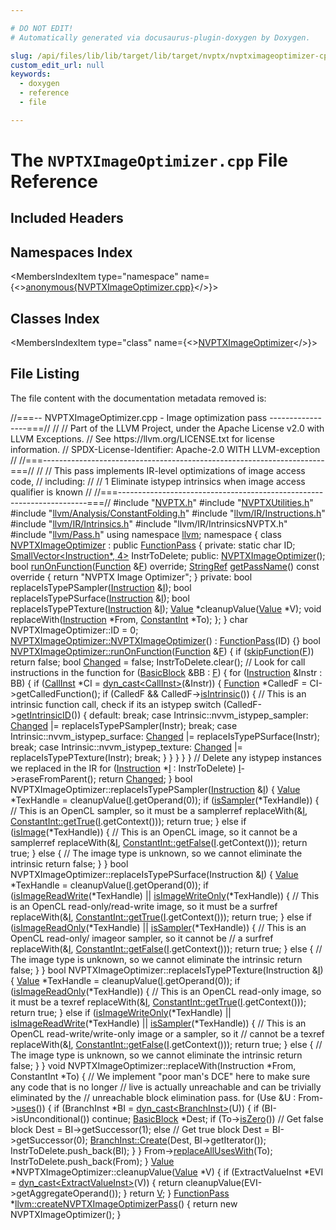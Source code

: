```yaml
---

# DO NOT EDIT!
# Automatically generated via docusaurus-plugin-doxygen by Doxygen.

slug: /api/files/lib/lib/target/lib/target/nvptx/nvptximageoptimizer-cpp
custom_edit_url: null
keywords:
  - doxygen
  - reference
  - file

---
```





# The `NVPTXImageOptimizer.cpp` File Reference

<DoxygenPage pluginConfig={pluginConfig}>



## Included Headers

<IncludesList>
<IncludesListItem
  filePath="NVPTX.h"
  permalink="/docs/api/files/lib/lib/target/lib/target/nvptx/nvptx-h"
  isLocal="true" />
<IncludesListItem
  filePath="NVPTXUtilities.h"
  permalink="/docs/api/files/lib/lib/target/lib/target/nvptx/nvptxutilities-h"
  isLocal="true" />
<IncludesListItem
  filePath="llvm/Analysis/ConstantFolding.h"
  permalink="/docs/api/files/include/include/llvm/include/llvm/analysis/constantfolding-h"
  isLocal="true" />
<IncludesListItem
  filePath="llvm/IR/Instructions.h"
  permalink="/docs/api/files/include/include/llvm/include/llvm/ir/instructions-h"
  isLocal="true" />
<IncludesListItem
  filePath="llvm/IR/Intrinsics.h"
  permalink="/docs/api/files/include/include/llvm/include/llvm/ir/intrinsics-h"
  isLocal="true" />
<IncludesListItem
  filePath="llvm/IR/IntrinsicsNVPTX.h"
  permalink=""
  isLocal="true" />
<IncludesListItem
  filePath="llvm/Pass.h"
  permalink="/docs/api/files/include/include/llvm/pass-h"
  isLocal="true" />
</IncludesList>

## Namespaces Index

<MembersIndex>

<MembersIndexItem
  type="namespace"
  name={<><a href="/docs/api/namespaces/anonymous-nvptximageoptimizer-cpp-">anonymous&#123;NVPTXImageOptimizer.cpp&#125;</a></>}>
</MembersIndexItem>

</MembersIndex>

## Classes Index

<MembersIndex>

<MembersIndexItem
  type="class"
  name={<><a href="/docs/api/classes/anonymous-namespace-nvptximageoptimizer-cpp-/nvptximageoptimizer">NVPTXImageOptimizer</a></>}>
</MembersIndexItem>

</MembersIndex>


## File Listing

The file content with the documentation metadata removed is:

<ProgramListing>

<Link id="l00001" /><CodeLine lineNumber="1"><span class="doxyHighlightComment">//===-- NVPTXImageOptimizer.cpp - Image optimization pass -----------------===//</span></CodeLine>
<Link id="l00002" /><CodeLine lineNumber="2"><span class="doxyHighlightComment">//</span></CodeLine>
<Link id="l00003" /><CodeLine lineNumber="3"><span class="doxyHighlightComment">// Part of the LLVM Project, under the Apache License v2.0 with LLVM Exceptions.</span></CodeLine>
<Link id="l00004" /><CodeLine lineNumber="4"><span class="doxyHighlightComment">// See https://llvm.org/LICENSE.txt for license information.</span></CodeLine>
<Link id="l00005" /><CodeLine lineNumber="5"><span class="doxyHighlightComment">// SPDX-License-Identifier: Apache-2.0 WITH LLVM-exception</span></CodeLine>
<Link id="l00006" /><CodeLine lineNumber="6"><span class="doxyHighlightComment">//</span></CodeLine>
<Link id="l00007" /><CodeLine lineNumber="7"><span class="doxyHighlightComment">//===----------------------------------------------------------------------===//</span></CodeLine>
<Link id="l00008" /><CodeLine lineNumber="8"><span class="doxyHighlightComment">//</span></CodeLine>
<Link id="l00009" /><CodeLine lineNumber="9"><span class="doxyHighlightComment">// This pass implements IR-level optimizations of image access code,</span></CodeLine>
<Link id="l00010" /><CodeLine lineNumber="10"><span class="doxyHighlightComment">// including:</span></CodeLine>
<Link id="l00011" /><CodeLine lineNumber="11"><span class="doxyHighlightComment">//</span></CodeLine>
<Link id="l00012" /><CodeLine lineNumber="12"><span class="doxyHighlightComment">// 1 Eliminate istypep intrinsics when image access qualifier is known</span></CodeLine>
<Link id="l00013" /><CodeLine lineNumber="13"><span class="doxyHighlightComment">//</span></CodeLine>
<Link id="l00014" /><CodeLine lineNumber="14"><span class="doxyHighlightComment">//===----------------------------------------------------------------------===//</span></CodeLine>
<Link id="l00015" /><CodeLine lineNumber="15"></CodeLine>
<Link id="l00016" /><CodeLine lineNumber="16"><span class="doxyHighlightPreprocessor">#include &quot;<a href="/docs/api/files/lib/lib/target/lib/target/nvptx/nvptx-h">NVPTX.h</a>&quot;</span></CodeLine>
<Link id="l00017" /><CodeLine lineNumber="17"><span class="doxyHighlightPreprocessor">#include &quot;<a href="/docs/api/files/lib/lib/target/lib/target/nvptx/nvptxutilities-h">NVPTXUtilities.h</a>&quot;</span></CodeLine>
<Link id="l00018" /><CodeLine lineNumber="18"><span class="doxyHighlightPreprocessor">#include &quot;<a href="/docs/api/files/include/include/llvm/include/llvm/analysis/constantfolding-h">llvm/Analysis/ConstantFolding.h</a>&quot;</span></CodeLine>
<Link id="l00019" /><CodeLine lineNumber="19"><span class="doxyHighlightPreprocessor">#include &quot;<a href="/docs/api/files/include/include/llvm/include/llvm/ir/instructions-h">llvm/IR/Instructions.h</a>&quot;</span></CodeLine>
<Link id="l00020" /><CodeLine lineNumber="20"><span class="doxyHighlightPreprocessor">#include &quot;<a href="/docs/api/files/include/include/llvm/include/llvm/ir/intrinsics-h">llvm/IR/Intrinsics.h</a>&quot;</span></CodeLine>
<Link id="l00021" /><CodeLine lineNumber="21"><span class="doxyHighlightPreprocessor">#include &quot;llvm/IR/IntrinsicsNVPTX.h&quot;</span></CodeLine>
<Link id="l00022" /><CodeLine lineNumber="22"><span class="doxyHighlightPreprocessor">#include &quot;<a href="/docs/api/files/include/include/llvm/pass-h">llvm/Pass.h</a>&quot;</span></CodeLine>
<Link id="l00023" /><CodeLine lineNumber="23"></CodeLine>
<Link id="l00024" /><CodeLine lineNumber="24"><span class="doxyHighlightKeyword">using namespace </span><span class="doxyHighlight"><a href="/docs/api/namespaces/llvm">llvm</a>;</span></CodeLine>
<Link id="l00025" /><CodeLine lineNumber="25"></CodeLine>
<Link id="l00026" /><CodeLine lineNumber="26" lineLink="/docs/api/namespaces/anonymous-nvptximageoptimizer-cpp-"><span class="doxyHighlightKeyword">namespace </span><span class="doxyHighlight">&#123;</span></CodeLine>
<Link id="l00027" /><CodeLine lineNumber="27" lineLink="/docs/api/classes/anonymous-namespace-nvptximageoptimizer-cpp-/nvptximageoptimizer"><span class="doxyHighlightKeyword">class </span><span class="doxyHighlight"><a href="/docs/api/classes/anonymous-namespace-nvptximageoptimizer-cpp-/nvptximageoptimizer/#af49c199763a783b023c375bff3f9c6e7">NVPTXImageOptimizer</a> : </span><span class="doxyHighlightKeyword">public</span><span class="doxyHighlight"> <a href="/docs/api/classes/llvm/functionpass/#a7691d83e3561f781cae4ce4a01bdfa93">FunctionPass</a> &#123;</span></CodeLine>
<Link id="l00028" /><CodeLine lineNumber="28"><span class="doxyHighlightKeyword">private</span><span class="doxyHighlight">:</span></CodeLine>
<Link id="l00029" /><CodeLine lineNumber="29"><span class="doxyHighlight">  </span><span class="doxyHighlightKeyword">static</span><span class="doxyHighlight"> </span><span class="doxyHighlightKeywordType">char</span><span class="doxyHighlight"> ID;</span></CodeLine>
<Link id="l00030" /><CodeLine lineNumber="30"><span class="doxyHighlight">  <a href="/docs/api/classes/llvm/smallvector">SmallVector&lt;Instruction&#42;, 4&gt;</a> InstrToDelete;</span></CodeLine>
<Link id="l00031" /><CodeLine lineNumber="31"></CodeLine>
<Link id="l00032" /><CodeLine lineNumber="32"><span class="doxyHighlightKeyword">public</span><span class="doxyHighlight">:</span></CodeLine>
<Link id="l00033" /><CodeLine lineNumber="33"><span class="doxyHighlight">  <a href="/docs/api/classes/anonymous-namespace-nvptximageoptimizer-cpp-/nvptximageoptimizer/#af49c199763a783b023c375bff3f9c6e7">NVPTXImageOptimizer</a>();</span></CodeLine>
<Link id="l00034" /><CodeLine lineNumber="34"></CodeLine>
<Link id="l00035" /><CodeLine lineNumber="35"><span class="doxyHighlight">  </span><span class="doxyHighlightKeywordType">bool</span><span class="doxyHighlight"> <a href="/docs/api/files/lib/lib/transforms/lib/transforms/utils/entryexitinstrumenter-cpp/#a3985f1f39349428d17f0d2b81ebc6349">runOnFunction</a>(<a href="/docs/api/classes/llvm/function">Function</a> &amp;<a href="/docs/api/files/lib/lib/support/md5-cpp/#a96d73bbd7af15cb1fc38c3f4a3bd82e9">F</a>) </span><span class="doxyHighlightKeyword">override</span><span class="doxyHighlight">;</span></CodeLine>
<Link id="l00036" /><CodeLine lineNumber="36"></CodeLine>
<Link id="l00037" /><CodeLine lineNumber="37" lineLink="/docs/api/classes/anonymous-namespace-nvptximageoptimizer-cpp-/nvptximageoptimizer/#a638ff3ba1eef892a5dea2b8aa404f185"><span class="doxyHighlight">  <a href="/docs/api/classes/llvm/stringref">StringRef</a> <a href="/docs/api/classes/anonymous-namespace-nvptximageoptimizer-cpp-/nvptximageoptimizer/#a638ff3ba1eef892a5dea2b8aa404f185">getPassName</a>()</span><span class="doxyHighlightKeyword"> const override </span><span class="doxyHighlight">&#123; </span><span class="doxyHighlightKeywordFlow">return</span><span class="doxyHighlight"> </span><span class="doxyHighlightStringLiteral">&quot;NVPTX Image Optimizer&quot;</span><span class="doxyHighlight">; &#125;</span></CodeLine>
<Link id="l00038" /><CodeLine lineNumber="38"></CodeLine>
<Link id="l00039" /><CodeLine lineNumber="39"><span class="doxyHighlightKeyword">private</span><span class="doxyHighlight">:</span></CodeLine>
<Link id="l00040" /><CodeLine lineNumber="40"><span class="doxyHighlight">  </span><span class="doxyHighlightKeywordType">bool</span><span class="doxyHighlight"> replaceIsTypePSampler(<a href="/docs/api/classes/llvm/instruction">Instruction</a> &amp;<a href="/docs/api/files/lib/lib/support/md5-cpp/#ac0eafdc9ee161b71e7af98af736952fd">I</a>);</span></CodeLine>
<Link id="l00041" /><CodeLine lineNumber="41"><span class="doxyHighlight">  </span><span class="doxyHighlightKeywordType">bool</span><span class="doxyHighlight"> replaceIsTypePSurface(<a href="/docs/api/classes/llvm/instruction">Instruction</a> &amp;<a href="/docs/api/files/lib/lib/support/md5-cpp/#ac0eafdc9ee161b71e7af98af736952fd">I</a>);</span></CodeLine>
<Link id="l00042" /><CodeLine lineNumber="42"><span class="doxyHighlight">  </span><span class="doxyHighlightKeywordType">bool</span><span class="doxyHighlight"> replaceIsTypePTexture(<a href="/docs/api/classes/llvm/instruction">Instruction</a> &amp;<a href="/docs/api/files/lib/lib/support/md5-cpp/#ac0eafdc9ee161b71e7af98af736952fd">I</a>);</span></CodeLine>
<Link id="l00043" /><CodeLine lineNumber="43"><span class="doxyHighlight">  <a href="/docs/api/classes/llvm/value">Value</a> &#42;cleanupValue(<a href="/docs/api/classes/llvm/value">Value</a> &#42;V);</span></CodeLine>
<Link id="l00044" /><CodeLine lineNumber="44"><span class="doxyHighlight">  </span><span class="doxyHighlightKeywordType">void</span><span class="doxyHighlight"> replaceWith(<a href="/docs/api/classes/llvm/instruction">Instruction</a> &#42;From, <a href="/docs/api/classes/llvm/constantint">ConstantInt</a> &#42;To);</span></CodeLine>
<Link id="l00045" /><CodeLine lineNumber="45"><span class="doxyHighlight">&#125;;</span></CodeLine>
<Link id="l00046" /><CodeLine lineNumber="46"><span class="doxyHighlight">&#125;</span></CodeLine>
<Link id="l00047" /><CodeLine lineNumber="47"></CodeLine>
<Link id="l00048" /><CodeLine lineNumber="48"><span class="doxyHighlightKeywordType">char</span><span class="doxyHighlight"> NVPTXImageOptimizer::ID = 0;</span></CodeLine>
<Link id="l00049" /><CodeLine lineNumber="49"></CodeLine>
<Link id="l00050" /><CodeLine lineNumber="50" lineLink="/docs/api/classes/anonymous-namespace-nvptximageoptimizer-cpp-/nvptximageoptimizer/#af49c199763a783b023c375bff3f9c6e7"><span class="doxyHighlight"><a href="/docs/api/classes/anonymous-namespace-nvptximageoptimizer-cpp-/nvptximageoptimizer/#af49c199763a783b023c375bff3f9c6e7">NVPTXImageOptimizer::NVPTXImageOptimizer</a>()</span></CodeLine>
<Link id="l00051" /><CodeLine lineNumber="51"><span class="doxyHighlight">  : <a href="/docs/api/classes/llvm/functionpass/#a7691d83e3561f781cae4ce4a01bdfa93">FunctionPass</a>(ID) &#123;&#125;</span></CodeLine>
<Link id="l00052" /><CodeLine lineNumber="52"></CodeLine>
<Link id="l00053" /><CodeLine lineNumber="53" lineLink="/docs/api/classes/anonymous-namespace-nvptximageoptimizer-cpp-/nvptximageoptimizer/#a70631a00c85109b54d2e816daae4f03a"><span class="doxyHighlightKeywordType">bool</span><span class="doxyHighlight"> <a href="/docs/api/classes/anonymous-namespace-nvptximageoptimizer-cpp-/nvptximageoptimizer/#a70631a00c85109b54d2e816daae4f03a">NVPTXImageOptimizer::runOnFunction</a>(<a href="/docs/api/classes/llvm/function">Function</a> &amp;<a href="/docs/api/files/lib/lib/support/md5-cpp/#a96d73bbd7af15cb1fc38c3f4a3bd82e9">F</a>) &#123;</span></CodeLine>
<Link id="l00054" /><CodeLine lineNumber="54"><span class="doxyHighlight">  </span><span class="doxyHighlightKeywordFlow">if</span><span class="doxyHighlight"> (<a href="/docs/api/classes/llvm/functionpass/#af9f5f511d75e16f09a5520cb9444cfa8">skipFunction</a>(<a href="/docs/api/files/lib/lib/support/md5-cpp/#a96d73bbd7af15cb1fc38c3f4a3bd82e9">F</a>))</span></CodeLine>
<Link id="l00055" /><CodeLine lineNumber="55"><span class="doxyHighlight">    </span><span class="doxyHighlightKeywordFlow">return</span><span class="doxyHighlight"> </span><span class="doxyHighlightKeyword">false</span><span class="doxyHighlight">;</span></CodeLine>
<Link id="l00056" /><CodeLine lineNumber="56"></CodeLine>
<Link id="l00057" /><CodeLine lineNumber="57"><span class="doxyHighlight">  </span><span class="doxyHighlightKeywordType">bool</span><span class="doxyHighlight"> <a href="/docs/api/groups/arcopt/#gaa57b1a4e6a1c79233913139635169cf1">Changed</a> = </span><span class="doxyHighlightKeyword">false</span><span class="doxyHighlight">;</span></CodeLine>
<Link id="l00058" /><CodeLine lineNumber="58"><span class="doxyHighlight">  InstrToDelete.clear();</span></CodeLine>
<Link id="l00059" /><CodeLine lineNumber="59"></CodeLine>
<Link id="l00060" /><CodeLine lineNumber="60"><span class="doxyHighlight">  </span><span class="doxyHighlightComment">// Look for call instructions in the function</span></CodeLine>
<Link id="l00061" /><CodeLine lineNumber="61"><span class="doxyHighlight">  </span><span class="doxyHighlightKeywordFlow">for</span><span class="doxyHighlight"> (<a href="/docs/api/classes/llvm/basicblock">BasicBlock</a> &amp;BB : <a href="/docs/api/files/lib/lib/support/md5-cpp/#a96d73bbd7af15cb1fc38c3f4a3bd82e9">F</a>) &#123;</span></CodeLine>
<Link id="l00062" /><CodeLine lineNumber="62"><span class="doxyHighlight">    </span><span class="doxyHighlightKeywordFlow">for</span><span class="doxyHighlight"> (<a href="/docs/api/classes/llvm/instruction">Instruction</a> &amp;Instr : BB) &#123;</span></CodeLine>
<Link id="l00063" /><CodeLine lineNumber="63"><span class="doxyHighlight">      </span><span class="doxyHighlightKeywordFlow">if</span><span class="doxyHighlight"> (<a href="/docs/api/classes/llvm/callinst">CallInst</a> &#42;CI = <a href="/docs/api/namespaces/llvm/#a22eeee01734061ac1b31ccd994c49eef">dyn&#95;cast&lt;CallInst&gt;</a>(&amp;Instr)) &#123;</span></CodeLine>
<Link id="l00064" /><CodeLine lineNumber="64"><span class="doxyHighlight">        <a href="/docs/api/classes/llvm/function">Function</a> &#42;CalledF = CI-&gt;getCalledFunction();</span></CodeLine>
<Link id="l00065" /><CodeLine lineNumber="65"><span class="doxyHighlight">        </span><span class="doxyHighlightKeywordFlow">if</span><span class="doxyHighlight"> (CalledF &amp;&amp; CalledF-&gt;<a href="/docs/api/classes/llvm/function/#a900a32da3983469187b1848189681705">isIntrinsic</a>()) &#123;</span></CodeLine>
<Link id="l00066" /><CodeLine lineNumber="66"><span class="doxyHighlight">          </span><span class="doxyHighlightComment">// This is an intrinsic function call, check if its an istypep</span></CodeLine>
<Link id="l00067" /><CodeLine lineNumber="67"><span class="doxyHighlight">          </span><span class="doxyHighlightKeywordFlow">switch</span><span class="doxyHighlight"> (CalledF-&gt;<a href="/docs/api/classes/llvm/function/#a4d0a7baab8d078065b2de10e3460892a">getIntrinsicID</a>()) &#123;</span></CodeLine>
<Link id="l00068" /><CodeLine lineNumber="68"><span class="doxyHighlight">          </span><span class="doxyHighlightKeywordFlow">default</span><span class="doxyHighlight">: </span><span class="doxyHighlightKeywordFlow">break</span><span class="doxyHighlight">;</span></CodeLine>
<Link id="l00069" /><CodeLine lineNumber="69"><span class="doxyHighlight">          </span><span class="doxyHighlightKeywordFlow">case</span><span class="doxyHighlight"> Intrinsic::nvvm&#95;istypep&#95;sampler:</span></CodeLine>
<Link id="l00070" /><CodeLine lineNumber="70"><span class="doxyHighlight">            <a href="/docs/api/groups/arcopt/#gaa57b1a4e6a1c79233913139635169cf1">Changed</a> |= replaceIsTypePSampler(Instr);</span></CodeLine>
<Link id="l00071" /><CodeLine lineNumber="71"><span class="doxyHighlight">            </span><span class="doxyHighlightKeywordFlow">break</span><span class="doxyHighlight">;</span></CodeLine>
<Link id="l00072" /><CodeLine lineNumber="72"><span class="doxyHighlight">          </span><span class="doxyHighlightKeywordFlow">case</span><span class="doxyHighlight"> Intrinsic::nvvm&#95;istypep&#95;surface:</span></CodeLine>
<Link id="l00073" /><CodeLine lineNumber="73"><span class="doxyHighlight">            <a href="/docs/api/groups/arcopt/#gaa57b1a4e6a1c79233913139635169cf1">Changed</a> |= replaceIsTypePSurface(Instr);</span></CodeLine>
<Link id="l00074" /><CodeLine lineNumber="74"><span class="doxyHighlight">            </span><span class="doxyHighlightKeywordFlow">break</span><span class="doxyHighlight">;</span></CodeLine>
<Link id="l00075" /><CodeLine lineNumber="75"><span class="doxyHighlight">          </span><span class="doxyHighlightKeywordFlow">case</span><span class="doxyHighlight"> Intrinsic::nvvm&#95;istypep&#95;texture:</span></CodeLine>
<Link id="l00076" /><CodeLine lineNumber="76"><span class="doxyHighlight">            <a href="/docs/api/groups/arcopt/#gaa57b1a4e6a1c79233913139635169cf1">Changed</a> |= replaceIsTypePTexture(Instr);</span></CodeLine>
<Link id="l00077" /><CodeLine lineNumber="77"><span class="doxyHighlight">            </span><span class="doxyHighlightKeywordFlow">break</span><span class="doxyHighlight">;</span></CodeLine>
<Link id="l00078" /><CodeLine lineNumber="78"><span class="doxyHighlight">          &#125;</span></CodeLine>
<Link id="l00079" /><CodeLine lineNumber="79"><span class="doxyHighlight">        &#125;</span></CodeLine>
<Link id="l00080" /><CodeLine lineNumber="80"><span class="doxyHighlight">      &#125;</span></CodeLine>
<Link id="l00081" /><CodeLine lineNumber="81"><span class="doxyHighlight">    &#125;</span></CodeLine>
<Link id="l00082" /><CodeLine lineNumber="82"><span class="doxyHighlight">  &#125;</span></CodeLine>
<Link id="l00083" /><CodeLine lineNumber="83"></CodeLine>
<Link id="l00084" /><CodeLine lineNumber="84"><span class="doxyHighlight">  </span><span class="doxyHighlightComment">// Delete any istypep instances we replaced in the IR</span></CodeLine>
<Link id="l00085" /><CodeLine lineNumber="85"><span class="doxyHighlight">  </span><span class="doxyHighlightKeywordFlow">for</span><span class="doxyHighlight"> (<a href="/docs/api/classes/llvm/instruction">Instruction</a> &#42;<a href="/docs/api/files/lib/lib/support/md5-cpp/#ac0eafdc9ee161b71e7af98af736952fd">I</a> : InstrToDelete)</span></CodeLine>
<Link id="l00086" /><CodeLine lineNumber="86"><span class="doxyHighlight">    <a href="/docs/api/files/lib/lib/support/md5-cpp/#ac0eafdc9ee161b71e7af98af736952fd">I</a>-&gt;eraseFromParent();</span></CodeLine>
<Link id="l00087" /><CodeLine lineNumber="87"></CodeLine>
<Link id="l00088" /><CodeLine lineNumber="88"><span class="doxyHighlight">  </span><span class="doxyHighlightKeywordFlow">return</span><span class="doxyHighlight"> <a href="/docs/api/groups/arcopt/#gaa57b1a4e6a1c79233913139635169cf1">Changed</a>;</span></CodeLine>
<Link id="l00089" /><CodeLine lineNumber="89"><span class="doxyHighlight">&#125;</span></CodeLine>
<Link id="l00090" /><CodeLine lineNumber="90"></CodeLine>
<Link id="l00091" /><CodeLine lineNumber="91"><span class="doxyHighlightKeywordType">bool</span><span class="doxyHighlight"> NVPTXImageOptimizer::replaceIsTypePSampler(<a href="/docs/api/classes/llvm/instruction">Instruction</a> &amp;<a href="/docs/api/files/lib/lib/support/md5-cpp/#ac0eafdc9ee161b71e7af98af736952fd">I</a>) &#123;</span></CodeLine>
<Link id="l00092" /><CodeLine lineNumber="92"><span class="doxyHighlight">  <a href="/docs/api/classes/llvm/value">Value</a> &#42;TexHandle = cleanupValue(<a href="/docs/api/files/lib/lib/support/md5-cpp/#ac0eafdc9ee161b71e7af98af736952fd">I</a>.getOperand(0));</span></CodeLine>
<Link id="l00093" /><CodeLine lineNumber="93"><span class="doxyHighlight">  </span><span class="doxyHighlightKeywordFlow">if</span><span class="doxyHighlight"> (<a href="/docs/api/namespaces/llvm/#a6da8d7d0e90bdf223fd7cf15bac8ca54">isSampler</a>(&#42;TexHandle)) &#123;</span></CodeLine>
<Link id="l00094" /><CodeLine lineNumber="94"><span class="doxyHighlight">    </span><span class="doxyHighlightComment">// This is an OpenCL sampler, so it must be a samplerref</span></CodeLine>
<Link id="l00095" /><CodeLine lineNumber="95"><span class="doxyHighlight">    replaceWith(&amp;<a href="/docs/api/files/lib/lib/support/md5-cpp/#ac0eafdc9ee161b71e7af98af736952fd">I</a>, <a href="/docs/api/classes/llvm/constantint/#a82dbbd8e3688b0bc1eedb338864d0d0c">ConstantInt::getTrue</a>(<a href="/docs/api/files/lib/lib/support/md5-cpp/#ac0eafdc9ee161b71e7af98af736952fd">I</a>.getContext()));</span></CodeLine>
<Link id="l00096" /><CodeLine lineNumber="96"><span class="doxyHighlight">    </span><span class="doxyHighlightKeywordFlow">return</span><span class="doxyHighlight"> </span><span class="doxyHighlightKeyword">true</span><span class="doxyHighlight">;</span></CodeLine>
<Link id="l00097" /><CodeLine lineNumber="97"><span class="doxyHighlight">  &#125; </span><span class="doxyHighlightKeywordFlow">else</span><span class="doxyHighlight"> </span><span class="doxyHighlightKeywordFlow">if</span><span class="doxyHighlight"> (<a href="/docs/api/namespaces/llvm/#a69bb58b0bf76b07e7a463673aad2e3da">isImage</a>(&#42;TexHandle)) &#123;</span></CodeLine>
<Link id="l00098" /><CodeLine lineNumber="98"><span class="doxyHighlight">    </span><span class="doxyHighlightComment">// This is an OpenCL image, so it cannot be a samplerref</span></CodeLine>
<Link id="l00099" /><CodeLine lineNumber="99"><span class="doxyHighlight">    replaceWith(&amp;<a href="/docs/api/files/lib/lib/support/md5-cpp/#ac0eafdc9ee161b71e7af98af736952fd">I</a>, <a href="/docs/api/classes/llvm/constantint/#aa7cce62ac5cc6df09cce0535874336b7">ConstantInt::getFalse</a>(<a href="/docs/api/files/lib/lib/support/md5-cpp/#ac0eafdc9ee161b71e7af98af736952fd">I</a>.getContext()));</span></CodeLine>
<Link id="l00100" /><CodeLine lineNumber="100"><span class="doxyHighlight">    </span><span class="doxyHighlightKeywordFlow">return</span><span class="doxyHighlight"> </span><span class="doxyHighlightKeyword">true</span><span class="doxyHighlight">;</span></CodeLine>
<Link id="l00101" /><CodeLine lineNumber="101"><span class="doxyHighlight">  &#125; </span><span class="doxyHighlightKeywordFlow">else</span><span class="doxyHighlight"> &#123;</span></CodeLine>
<Link id="l00102" /><CodeLine lineNumber="102"><span class="doxyHighlight">    </span><span class="doxyHighlightComment">// The image type is unknown, so we cannot eliminate the intrinsic</span></CodeLine>
<Link id="l00103" /><CodeLine lineNumber="103"><span class="doxyHighlight">    </span><span class="doxyHighlightKeywordFlow">return</span><span class="doxyHighlight"> </span><span class="doxyHighlightKeyword">false</span><span class="doxyHighlight">;</span></CodeLine>
<Link id="l00104" /><CodeLine lineNumber="104"><span class="doxyHighlight">  &#125;</span></CodeLine>
<Link id="l00105" /><CodeLine lineNumber="105"><span class="doxyHighlight">&#125;</span></CodeLine>
<Link id="l00106" /><CodeLine lineNumber="106"></CodeLine>
<Link id="l00107" /><CodeLine lineNumber="107"><span class="doxyHighlightKeywordType">bool</span><span class="doxyHighlight"> NVPTXImageOptimizer::replaceIsTypePSurface(Instruction &amp;<a href="/docs/api/files/lib/lib/support/md5-cpp/#ac0eafdc9ee161b71e7af98af736952fd">I</a>) &#123;</span></CodeLine>
<Link id="l00108" /><CodeLine lineNumber="108"><span class="doxyHighlight">  <a href="/docs/api/namespaces/llvm/#a066e2a31a13d6520e52ae1944f194662">Value</a> &#42;TexHandle = cleanupValue(<a href="/docs/api/files/lib/lib/support/md5-cpp/#ac0eafdc9ee161b71e7af98af736952fd">I</a>.getOperand(0));</span></CodeLine>
<Link id="l00109" /><CodeLine lineNumber="109"><span class="doxyHighlight">  </span><span class="doxyHighlightKeywordFlow">if</span><span class="doxyHighlight"> (<a href="/docs/api/namespaces/llvm/#a2ed654cb54a9dcc21af062a0b8e8709b">isImageReadWrite</a>(&#42;TexHandle) ||</span></CodeLine>
<Link id="l00110" /><CodeLine lineNumber="110"><span class="doxyHighlight">      <a href="/docs/api/namespaces/llvm/#ac9b53586e640a7da0d42a2f79e20aae1">isImageWriteOnly</a>(&#42;TexHandle)) &#123;</span></CodeLine>
<Link id="l00111" /><CodeLine lineNumber="111"><span class="doxyHighlight">    </span><span class="doxyHighlightComment">// This is an OpenCL read-only/read-write image, so it must be a surfref</span></CodeLine>
<Link id="l00112" /><CodeLine lineNumber="112"><span class="doxyHighlight">    replaceWith(&amp;<a href="/docs/api/files/lib/lib/support/md5-cpp/#ac0eafdc9ee161b71e7af98af736952fd">I</a>, <a href="/docs/api/classes/llvm/constantint/#a82dbbd8e3688b0bc1eedb338864d0d0c">ConstantInt::getTrue</a>(<a href="/docs/api/files/lib/lib/support/md5-cpp/#ac0eafdc9ee161b71e7af98af736952fd">I</a>.getContext()));</span></CodeLine>
<Link id="l00113" /><CodeLine lineNumber="113"><span class="doxyHighlight">    </span><span class="doxyHighlightKeywordFlow">return</span><span class="doxyHighlight"> </span><span class="doxyHighlightKeyword">true</span><span class="doxyHighlight">;</span></CodeLine>
<Link id="l00114" /><CodeLine lineNumber="114"><span class="doxyHighlight">  &#125; </span><span class="doxyHighlightKeywordFlow">else</span><span class="doxyHighlight"> </span><span class="doxyHighlightKeywordFlow">if</span><span class="doxyHighlight"> (<a href="/docs/api/namespaces/llvm/#a33ad2dacf68d71ecccfc4297a945415f">isImageReadOnly</a>(&#42;TexHandle) ||</span></CodeLine>
<Link id="l00115" /><CodeLine lineNumber="115"><span class="doxyHighlight">             <a href="/docs/api/namespaces/llvm/#a6da8d7d0e90bdf223fd7cf15bac8ca54">isSampler</a>(&#42;TexHandle)) &#123;</span></CodeLine>
<Link id="l00116" /><CodeLine lineNumber="116"><span class="doxyHighlight">    </span><span class="doxyHighlightComment">// This is an OpenCL read-only/ imageor sampler, so it cannot be</span></CodeLine>
<Link id="l00117" /><CodeLine lineNumber="117"><span class="doxyHighlight">    </span><span class="doxyHighlightComment">// a surfref</span></CodeLine>
<Link id="l00118" /><CodeLine lineNumber="118"><span class="doxyHighlight">    replaceWith(&amp;<a href="/docs/api/files/lib/lib/support/md5-cpp/#ac0eafdc9ee161b71e7af98af736952fd">I</a>, <a href="/docs/api/classes/llvm/constantint/#aa7cce62ac5cc6df09cce0535874336b7">ConstantInt::getFalse</a>(<a href="/docs/api/files/lib/lib/support/md5-cpp/#ac0eafdc9ee161b71e7af98af736952fd">I</a>.getContext()));</span></CodeLine>
<Link id="l00119" /><CodeLine lineNumber="119"><span class="doxyHighlight">    </span><span class="doxyHighlightKeywordFlow">return</span><span class="doxyHighlight"> </span><span class="doxyHighlightKeyword">true</span><span class="doxyHighlight">;</span></CodeLine>
<Link id="l00120" /><CodeLine lineNumber="120"><span class="doxyHighlight">  &#125; </span><span class="doxyHighlightKeywordFlow">else</span><span class="doxyHighlight"> &#123;</span></CodeLine>
<Link id="l00121" /><CodeLine lineNumber="121"><span class="doxyHighlight">    </span><span class="doxyHighlightComment">// The image type is unknown, so we cannot eliminate the intrinsic</span></CodeLine>
<Link id="l00122" /><CodeLine lineNumber="122"><span class="doxyHighlight">    </span><span class="doxyHighlightKeywordFlow">return</span><span class="doxyHighlight"> </span><span class="doxyHighlightKeyword">false</span><span class="doxyHighlight">;</span></CodeLine>
<Link id="l00123" /><CodeLine lineNumber="123"><span class="doxyHighlight">  &#125;</span></CodeLine>
<Link id="l00124" /><CodeLine lineNumber="124"><span class="doxyHighlight">&#125;</span></CodeLine>
<Link id="l00125" /><CodeLine lineNumber="125"></CodeLine>
<Link id="l00126" /><CodeLine lineNumber="126"><span class="doxyHighlightKeywordType">bool</span><span class="doxyHighlight"> NVPTXImageOptimizer::replaceIsTypePTexture(Instruction &amp;<a href="/docs/api/files/lib/lib/support/md5-cpp/#ac0eafdc9ee161b71e7af98af736952fd">I</a>) &#123;</span></CodeLine>
<Link id="l00127" /><CodeLine lineNumber="127"><span class="doxyHighlight">  <a href="/docs/api/namespaces/llvm/#a066e2a31a13d6520e52ae1944f194662">Value</a> &#42;TexHandle = cleanupValue(<a href="/docs/api/files/lib/lib/support/md5-cpp/#ac0eafdc9ee161b71e7af98af736952fd">I</a>.getOperand(0));</span></CodeLine>
<Link id="l00128" /><CodeLine lineNumber="128"><span class="doxyHighlight">  </span><span class="doxyHighlightKeywordFlow">if</span><span class="doxyHighlight"> (<a href="/docs/api/namespaces/llvm/#a33ad2dacf68d71ecccfc4297a945415f">isImageReadOnly</a>(&#42;TexHandle)) &#123;</span></CodeLine>
<Link id="l00129" /><CodeLine lineNumber="129"><span class="doxyHighlight">    </span><span class="doxyHighlightComment">// This is an OpenCL read-only image, so it must be a texref</span></CodeLine>
<Link id="l00130" /><CodeLine lineNumber="130"><span class="doxyHighlight">    replaceWith(&amp;<a href="/docs/api/files/lib/lib/support/md5-cpp/#ac0eafdc9ee161b71e7af98af736952fd">I</a>, <a href="/docs/api/classes/llvm/constantint/#a82dbbd8e3688b0bc1eedb338864d0d0c">ConstantInt::getTrue</a>(<a href="/docs/api/files/lib/lib/support/md5-cpp/#ac0eafdc9ee161b71e7af98af736952fd">I</a>.getContext()));</span></CodeLine>
<Link id="l00131" /><CodeLine lineNumber="131"><span class="doxyHighlight">    </span><span class="doxyHighlightKeywordFlow">return</span><span class="doxyHighlight"> </span><span class="doxyHighlightKeyword">true</span><span class="doxyHighlight">;</span></CodeLine>
<Link id="l00132" /><CodeLine lineNumber="132"><span class="doxyHighlight">  &#125; </span><span class="doxyHighlightKeywordFlow">else</span><span class="doxyHighlight"> </span><span class="doxyHighlightKeywordFlow">if</span><span class="doxyHighlight"> (<a href="/docs/api/namespaces/llvm/#ac9b53586e640a7da0d42a2f79e20aae1">isImageWriteOnly</a>(&#42;TexHandle) ||</span></CodeLine>
<Link id="l00133" /><CodeLine lineNumber="133"><span class="doxyHighlight">             <a href="/docs/api/namespaces/llvm/#a2ed654cb54a9dcc21af062a0b8e8709b">isImageReadWrite</a>(&#42;TexHandle) ||</span></CodeLine>
<Link id="l00134" /><CodeLine lineNumber="134"><span class="doxyHighlight">             <a href="/docs/api/namespaces/llvm/#a6da8d7d0e90bdf223fd7cf15bac8ca54">isSampler</a>(&#42;TexHandle)) &#123;</span></CodeLine>
<Link id="l00135" /><CodeLine lineNumber="135"><span class="doxyHighlight">    </span><span class="doxyHighlightComment">// This is an OpenCL read-write/write-only image or a sampler, so it</span></CodeLine>
<Link id="l00136" /><CodeLine lineNumber="136"><span class="doxyHighlight">    </span><span class="doxyHighlightComment">// cannot be a texref</span></CodeLine>
<Link id="l00137" /><CodeLine lineNumber="137"><span class="doxyHighlight">    replaceWith(&amp;<a href="/docs/api/files/lib/lib/support/md5-cpp/#ac0eafdc9ee161b71e7af98af736952fd">I</a>, <a href="/docs/api/classes/llvm/constantint/#aa7cce62ac5cc6df09cce0535874336b7">ConstantInt::getFalse</a>(<a href="/docs/api/files/lib/lib/support/md5-cpp/#ac0eafdc9ee161b71e7af98af736952fd">I</a>.getContext()));</span></CodeLine>
<Link id="l00138" /><CodeLine lineNumber="138"><span class="doxyHighlight">    </span><span class="doxyHighlightKeywordFlow">return</span><span class="doxyHighlight"> </span><span class="doxyHighlightKeyword">true</span><span class="doxyHighlight">;</span></CodeLine>
<Link id="l00139" /><CodeLine lineNumber="139"><span class="doxyHighlight">  &#125; </span><span class="doxyHighlightKeywordFlow">else</span><span class="doxyHighlight"> &#123;</span></CodeLine>
<Link id="l00140" /><CodeLine lineNumber="140"><span class="doxyHighlight">    </span><span class="doxyHighlightComment">// The image type is unknown, so we cannot eliminate the intrinsic</span></CodeLine>
<Link id="l00141" /><CodeLine lineNumber="141"><span class="doxyHighlight">    </span><span class="doxyHighlightKeywordFlow">return</span><span class="doxyHighlight"> </span><span class="doxyHighlightKeyword">false</span><span class="doxyHighlight">;</span></CodeLine>
<Link id="l00142" /><CodeLine lineNumber="142"><span class="doxyHighlight">  &#125;</span></CodeLine>
<Link id="l00143" /><CodeLine lineNumber="143"><span class="doxyHighlight">&#125;</span></CodeLine>
<Link id="l00144" /><CodeLine lineNumber="144"></CodeLine>
<Link id="l00145" /><CodeLine lineNumber="145"><span class="doxyHighlightKeywordType">void</span><span class="doxyHighlight"> NVPTXImageOptimizer::replaceWith(Instruction &#42;From, ConstantInt &#42;To) &#123;</span></CodeLine>
<Link id="l00146" /><CodeLine lineNumber="146"><span class="doxyHighlight">  </span><span class="doxyHighlightComment">// We implement &quot;poor man&#39;s DCE&quot; here to make sure any code that is no longer</span></CodeLine>
<Link id="l00147" /><CodeLine lineNumber="147"><span class="doxyHighlight">  </span><span class="doxyHighlightComment">// live is actually unreachable and can be trivially eliminated by the</span></CodeLine>
<Link id="l00148" /><CodeLine lineNumber="148"><span class="doxyHighlight">  </span><span class="doxyHighlightComment">// unreachable block elimination pass.</span></CodeLine>
<Link id="l00149" /><CodeLine lineNumber="149"><span class="doxyHighlight">  </span><span class="doxyHighlightKeywordFlow">for</span><span class="doxyHighlight"> (Use &amp;U : From-&gt;<a href="/docs/api/classes/llvm/value/#abf855b7cd63a0cd7f73759e396f280c9">uses</a>()) &#123;</span></CodeLine>
<Link id="l00150" /><CodeLine lineNumber="150"><span class="doxyHighlight">    </span><span class="doxyHighlightKeywordFlow">if</span><span class="doxyHighlight"> (BranchInst &#42;BI = <a href="/docs/api/namespaces/llvm/#a22eeee01734061ac1b31ccd994c49eef">dyn&#95;cast&lt;BranchInst&gt;</a>(U)) &#123;</span></CodeLine>
<Link id="l00151" /><CodeLine lineNumber="151"><span class="doxyHighlight">      </span><span class="doxyHighlightKeywordFlow">if</span><span class="doxyHighlight"> (BI-&gt;isUnconditional()) </span><span class="doxyHighlightKeywordFlow">continue</span><span class="doxyHighlight">;</span></CodeLine>
<Link id="l00152" /><CodeLine lineNumber="152"><span class="doxyHighlight">      <a href="/docs/api/namespaces/llvm/isd/#a22ea9cec080dd5f4f47ba234c2f59110a8472e46f9e4db168c5610ecdfb05dbaf">BasicBlock</a> &#42;Dest;</span></CodeLine>
<Link id="l00153" /><CodeLine lineNumber="153"><span class="doxyHighlight">      </span><span class="doxyHighlightKeywordFlow">if</span><span class="doxyHighlight"> (To-&gt;<a href="/docs/api/classes/llvm/constantint/#a882d55a6aa2028e1a5ad708b275334e0">isZero</a>())</span></CodeLine>
<Link id="l00154" /><CodeLine lineNumber="154"><span class="doxyHighlight">        </span><span class="doxyHighlightComment">// Get false block</span></CodeLine>
<Link id="l00155" /><CodeLine lineNumber="155"><span class="doxyHighlight">        Dest = BI-&gt;getSuccessor(1);</span></CodeLine>
<Link id="l00156" /><CodeLine lineNumber="156"><span class="doxyHighlight">      </span><span class="doxyHighlightKeywordFlow">else</span></CodeLine>
<Link id="l00157" /><CodeLine lineNumber="157"><span class="doxyHighlight">        </span><span class="doxyHighlightComment">// Get true block</span></CodeLine>
<Link id="l00158" /><CodeLine lineNumber="158"><span class="doxyHighlight">        Dest = BI-&gt;getSuccessor(0);</span></CodeLine>
<Link id="l00159" /><CodeLine lineNumber="159"><span class="doxyHighlight">      <a href="/docs/api/classes/llvm/branchinst/#a9f40e42226cee617c16cb1c447b115c5">BranchInst::Create</a>(Dest, BI-&gt;getIterator());</span></CodeLine>
<Link id="l00160" /><CodeLine lineNumber="160"><span class="doxyHighlight">      InstrToDelete.push&#95;back(BI);</span></CodeLine>
<Link id="l00161" /><CodeLine lineNumber="161"><span class="doxyHighlight">    &#125;</span></CodeLine>
<Link id="l00162" /><CodeLine lineNumber="162"><span class="doxyHighlight">  &#125;</span></CodeLine>
<Link id="l00163" /><CodeLine lineNumber="163"><span class="doxyHighlight">  From-&gt;<a href="/docs/api/classes/llvm/value/#a3ab5fc45117b450e8bb04e564cb6e5f2">replaceAllUsesWith</a>(To);</span></CodeLine>
<Link id="l00164" /><CodeLine lineNumber="164"><span class="doxyHighlight">  InstrToDelete.push&#95;back(From);</span></CodeLine>
<Link id="l00165" /><CodeLine lineNumber="165"><span class="doxyHighlight">&#125;</span></CodeLine>
<Link id="l00166" /><CodeLine lineNumber="166"></CodeLine>
<Link id="l00167" /><CodeLine lineNumber="167"><span class="doxyHighlight"><a href="/docs/api/namespaces/llvm/#a066e2a31a13d6520e52ae1944f194662">Value</a> &#42;NVPTXImageOptimizer::cleanupValue(<a href="/docs/api/namespaces/llvm/#a066e2a31a13d6520e52ae1944f194662">Value</a> &#42;V) &#123;</span></CodeLine>
<Link id="l00168" /><CodeLine lineNumber="168"><span class="doxyHighlight">  </span><span class="doxyHighlightKeywordFlow">if</span><span class="doxyHighlight"> (ExtractValueInst &#42;EVI = <a href="/docs/api/namespaces/llvm/#a22eeee01734061ac1b31ccd994c49eef">dyn&#95;cast&lt;ExtractValueInst&gt;</a>(V)) &#123;</span></CodeLine>
<Link id="l00169" /><CodeLine lineNumber="169"><span class="doxyHighlight">    </span><span class="doxyHighlightKeywordFlow">return</span><span class="doxyHighlight"> cleanupValue(EVI-&gt;getAggregateOperand());</span></CodeLine>
<Link id="l00170" /><CodeLine lineNumber="170"><span class="doxyHighlight">  &#125;</span></CodeLine>
<Link id="l00171" /><CodeLine lineNumber="171"><span class="doxyHighlight">  </span><span class="doxyHighlightKeywordFlow">return</span><span class="doxyHighlight"> <a href="/docs/api/namespaces/llvm/m68k/#ab3a288f2953d8eca3e363959fc2cf38ea5206560a306a2e085a437fd258eb57ce">V</a>;</span></CodeLine>
<Link id="l00172" /><CodeLine lineNumber="172"><span class="doxyHighlight">&#125;</span></CodeLine>
<Link id="l00173" /><CodeLine lineNumber="173"></CodeLine>
<Link id="l00174" /><CodeLine lineNumber="174" lineLink="/docs/api/namespaces/llvm/#a6fea52ac1a4fd9bd076eced7c7ca31cb"><span class="doxyHighlight"><a href="/docs/api/classes/llvm/functionpass">FunctionPass</a> &#42;<a href="/docs/api/namespaces/llvm/#a6fea52ac1a4fd9bd076eced7c7ca31cb">llvm::createNVPTXImageOptimizerPass</a>() &#123;</span></CodeLine>
<Link id="l00175" /><CodeLine lineNumber="175"><span class="doxyHighlight">  </span><span class="doxyHighlightKeywordFlow">return</span><span class="doxyHighlight"> </span><span class="doxyHighlightKeyword">new</span><span class="doxyHighlight"> NVPTXImageOptimizer();</span></CodeLine>
<Link id="l00176" /><CodeLine lineNumber="176"><span class="doxyHighlight">&#125;</span></CodeLine>

</ProgramListing>


</DoxygenPage>
